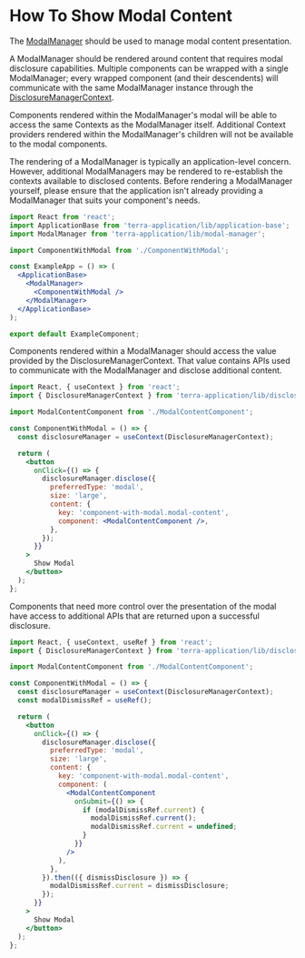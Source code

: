 # How To Show Modal Content

The [ModalManager](/application/terra-application/application/application/modal-manager) should be used to manage modal content presentation.

A ModalManager should be rendered around content that requires modal disclosure capabilities. Multiple components can be wrapped with a single
ModalManager; every wrapped component (and their descendents) will communicate with the same ModalManager instance through the
[DisclosureManagerContext](/application/terra-application/application/contexts/disclosure-manager-context).

Components rendered within the ModalManager's modal will be able to access the same Contexts as the ModalManager itself.
Additional Context providers rendered within the ModalManager's children will not be available to the modal components.

The rendering of a ModalManager is typically an application-level concern. However, additional ModalManagers may be rendered to re-establish
the contexts available to disclosed contents. Before rendering a ModalManager yourself, please ensure that the application isn't already providing
a ModalManager that suits your component's needs.

```jsx
import React from 'react';
import ApplicationBase from 'terra-application/lib/application-base';
import ModalManager from 'terra-application/lib/modal-manager';

import ComponentWithModal from './ComponentWithModal';

const ExampleApp = () => (
  <ApplicationBase>
    <ModalManager>
      <ComponentWithModal />
    </ModalManager>
  </ApplicationBase>
);

export default ExampleComponent;
```

Components rendered within a ModalManager should access the value provided by the DisclosureManagerContext. That value contains APIs used
to communicate with the ModalManager and disclose additional content.

```jsx
import React, { useContext } from 'react';
import { DisclosureManagerContext } from 'terra-application/lib/disclosure-manager';

import ModalContentComponent from './ModalContentComponent';

const ComponentWithModal = () => {
  const disclosureManager = useContext(DisclosureManagerContext);

  return (
    <button
      onClick={() => {
        disclosureManager.disclose({
          preferredType: 'modal',
          size: 'large',
          content: {
            key: 'component-with-modal.modal-content',
            component: <ModalContentComponent />,
          },
        });
      }}
    >
      Show Modal
    </button>
  );
};
```

Components that need more control over the presentation of the modal have access to additional APIs that are returned upon a successful disclosure.

```jsx
import React, { useContext, useRef } from 'react';
import { DisclosureManagerContext } from 'terra-application/lib/disclosure-manager';

import ModalContentComponent from './ModalContentComponent';

const ComponentWithModal = () => {
  const disclosureManager = useContext(DisclosureManagerContext);
  const modalDismissRef = useRef();

  return (
    <button
      onClick={() => {
        disclosureManager.disclose({
          preferredType: 'modal',
          size: 'large',
          content: {
            key: 'component-with-modal.modal-content',
            component: (
              <ModalContentComponent
                onSubmit={() => {
                  if (modalDismissRef.current) {
                    modalDismissRef.current();
                    modalDismissRef.current = undefined;
                  }
                }}
              />
            ),
          },
        }).then(({ dismissDisclosure }) => {
          modalDismissRef.current = dismissDisclosure;
        });
      }}
    >
      Show Modal
    </button>
  );
};
```
